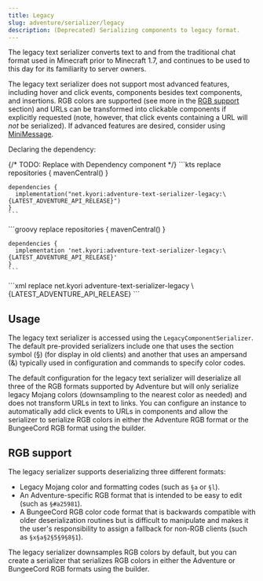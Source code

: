 ```yaml
---
title: Legacy
slug: adventure/serializer/legacy
description: (Deprecated) Serializing components to legacy format.
---
```



The legacy text serializer converts text to and from the traditional chat format used
in Minecraft prior to Minecraft 1.7, and continues to be used to this day for its
familiarity to server owners.

The legacy text serializer does not support most advanced features, including hover
and click events, components besides text components, and insertions. RGB colors
are supported (see more in the [RGB support](#rgb-support) section) and URLs can be transformed
into clickable components if explicitly requested (note, however, that click events
containing a URL will *not* be serialized). If advanced features are desired, consider
using [MiniMessage](/adventure/minimessage).

Declaring the dependency:

{/* TODO: Replace with Dependency component */}
<Tabs syncKey="build-system">
  <TabItem label="Gradle (Kotlin)">
    ```kts replace
    repositories {
      mavenCentral()
    }

    dependencies {
      implementation("net.kyori:adventure-text-serializer-legacy:\{LATEST_ADVENTURE_API_RELEASE}")
    }
    ```
  </TabItem>
  <TabItem label="Gradle (Groovy)">
    ```groovy replace
    repositories {
      mavenCentral()
    }

    dependencies {
      implementation 'net.kyori:adventure-text-serializer-legacy:\{LATEST_ADVENTURE_API_RELEASE}'
    }
    ```
  </TabItem>
  <TabItem label="Maven">
    ```xml replace
    <dependency>
      <groupId>net.kyori</groupId>
      <artifactId>adventure-text-serializer-legacy</artifactId>
      <version>\{LATEST_ADVENTURE_API_RELEASE}</version>
    </dependency>
    ```
  </TabItem>
</Tabs>

## Usage

The legacy text serializer is accessed using the `LegacyComponentSerializer`. The default
pre-provided serializers include one that uses the section symbol (§) (for display in
old clients) and another that uses an ampersand (&) typically used in configuration and
commands to specify color codes.

The default configuration for the legacy text serializer will deserialize all three of
the RGB formats supported by Adventure but will only serialize legacy Mojang colors
(downsampling to the nearest color as needed) and does not transform URLs in text to
links. You can configure an instance to automatically add click events to URLs in
components and allow the serializer to serialize RGB colors in either the Adventure
RGB format or the BungeeCord RGB format using the builder.

## RGB support

The legacy serializer supports deserializing three different formats:

* Legacy Mojang color and formatting codes (such as `§a` or `§l`).
* An Adventure-specific RGB format that is intended to be easy to edit
  (such as `§#a25981`).
* A BungeeCord RGB color code format that is backwards compatible with
  older deserialization routines but is difficult to manipulate and makes
  it the user's responsibility to assign a fallback for non-RGB clients (such
  as `§x§a§2§5§9§8§1`).

The legacy serializer downsamples RGB colors by default, but you can create a serializer
that serializes RGB colors in either the Adventure or BungeeCord RGB formats using the
builder.
